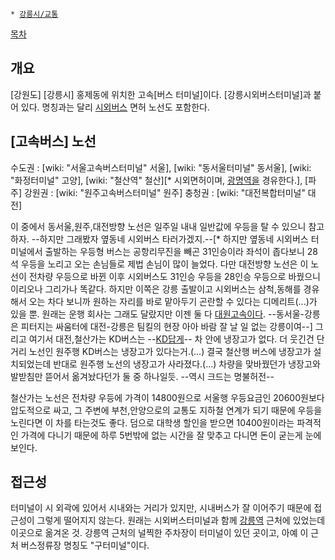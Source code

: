  * [[강릉시/교통]]

[[목차]]
== 개요 ==
[강원도] [강릉시] 홍제동에 위치한 고속[버스 터미널]이다. [강릉시외버스터미널]과 붙어 있다. 명칭과는 달리 [[시외버스]] 면허 노선도 포함한다.

== [고속버스] 노선 ==
수도권 : [wiki: "서울고속버스터미널" 서울], [wiki: "동서울터미널" 동서울], [wiki: "화정터미널" 고양], [wiki: "철산역" 철산][* 시외면허이며, [[광명역(경부고속선)|광명역]]을 경유한다.], [파주]
강원권 : [wiki: "원주고속버스터미널" 원주]
충청권 : [wiki: "대전복합터미널" 대전]

이 중에서 동서울,원주,대전방향 노선은 일주일 내내 일반값에 우등을 탈 수 있으니 참고하자. --하지만 그래봤자 옆동네 시외버스 타러가겠지.--[* 하지만 옆동네 시외버스 터미널에서 출발하는 우등형 버스는 공항리무진을 빼곤 31인승이라 좌석이 좁다보니 28석 우등을 노리고 오는 손님들로 제법 손님이 많이 늘었다. 다만 대전방향 노선은 이 노선이 전차량 우등으로 바뀐 이후 시외버스도 31인승 우등을 28인승 우등으로 바꿨으니 이리오나 그리가나 똑같다. 하지만 이쪽은 강릉 출발이고 시외버스는 삼척,동해를 경유해서 오는 차다 보니까 원하는 자리를 바로 맡아두기 곤란할 수 있다는 디메리트(...)가 있을 뿐. 원래는 운행 회사는 그래도 달랐지만 이젠 둘 다 [[대원고속]]이다. --동서울-강릉은 피터지는 싸움터에 대전-강릉은 팀킬의 현장 아아 바람 잘 날 일 없는 강릉이여--] 그리고 여기서 대전,철산가는 KD버스는 --[[KD]]답게-- 차 안에 냉장고가 없다. 더 웃긴건 단거리 노선인 원주행 KD버스는 냉장고가 있다는거.(...) 결국 철산행 버스에 냉장고가 설치되었는데 반대로 원주행 노선의 냉장고가 사라졌다.(...) 차량을 맞바꿨던가 냉장고와 발받침만 뜯어서 옮겨놨다던가 둘 중 하나일듯. --역시 크드는 명불허전--

철산가는 노선은 전차량 우등에 가격이 14800원으로 서울행 우등요금인 20600원보다 압도적으로 싸고, 그 주변에 부천,안양으로의 교통도 지하철 연계가 되기 때문에 우등을 노린다면 이 차를 타는것도 좋다. 덤으로 대학생 할인을 받으면 10400원이라는 파격적인 가격에 다니기 때문에 하루 5번밖에 없는 시간을 잘 맞추고 다니면 돈이 굳는게 눈에 보인다.

== 접근성 ==
터미널이 시 외곽에 있어서 시내와는 거리가 있지만, 시내버스가 잘 이어주기 때문에 접근성이 그렇게 떨어지지 않는다. 원래는 시외버스터미널과 함께 [[강릉역]] 근처에 있었는데 이곳으로 옮겨온 것. 강릉역 근처의 널찍한 주차장이 터미널이 있던 곳이고, 아예 이 근처 버스정류장 명칭도 "구터미널"이다.
